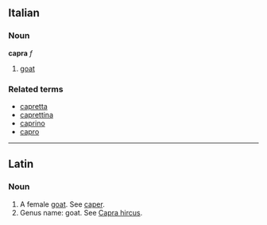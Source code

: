 ==Italian==
===Noun===
'''capra''' ''f''

# [[goat]]

===Related terms===
*[[capretta]]
*[[caprettina]]
*[[caprino]]
*[[capro]]

----
==Latin==
===Noun===
#A female [[goat]]. See [[caper]].
#Genus name: goat. See [[Capra hircus]].